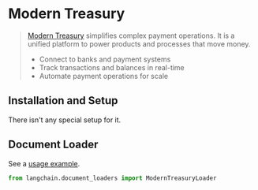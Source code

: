 # Modern Treasury

>[Modern Treasury](https://www.moderntreasury.com/) simplifies complex payment operations. It is a unified platform to power products and processes that move money.
>- Connect to banks and payment systems
>- Track transactions and balances in real-time
>- Automate payment operations for scale

## Installation and Setup

There isn't any special setup for it.

## Document Loader

See a [usage example](/docs/modules/data_connection/document_loaders/integrations/modern_treasury).


```python
from langchain.document_loaders import ModernTreasuryLoader
```
